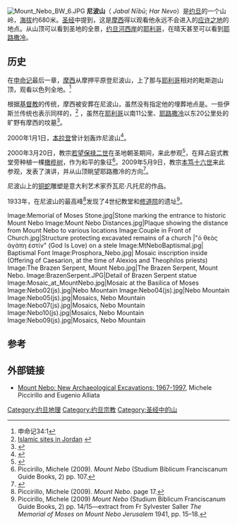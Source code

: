 [[Image:Mount_Nebo_BW_6.JPG|thumb]]
'''尼波山'''（{{lang-ar|جبل نيبو}} ''Jabal Nībū''; {{lang-he|הַר נְבוֹ}} ''Har Nevo''）是[[约旦|约旦]]的一个山岭，[[海拔|海拔]]约680米。[[圣经|圣经]]中提到，这是[[摩西|摩西]]得以观看他永远不会进入的[[应许之地|应许之地]]的地点。从山顶可以看到圣地的全景，[[约旦河|约旦河]][[西岸|西岸]]的[[耶利哥|耶利哥]]，在晴天甚至可以看到[[耶路撒冷|耶路撒冷]]。

==历史==
在[[申命记|申命记]]最后一章，[[摩西|摩西]]从摩押平原登尼波山，上了那与[[耶利哥|耶利哥]]相对的毗斯迦山顶，观看以色列全地。<ref>申命记34:1</ref>

根据[[基督教|基督教]]的传统，摩西被安葬在尼波山，虽然没有指定他的埋葬地点是。一些伊斯兰传统也表示同样的，<ref>[http://forums.islamicawakening.com/f20/islamic-jordan-24927/ Islamic sites in Jordan] {{webarchive|url=https://web.archive.org/web/20131110160822/http://forums.islamicawakening.com/f20/islamic-jordan-24927/ |date=2013-11-10 }}</ref> ，虽然在[[耶利哥|耶利哥]]以南11公里、[[耶路撒冷|耶路撒冷]]以东20公里处的旷野有摩西的坟墓<ref>{{cite book|title=Israël & the Palestinian Territories|author=Amelia Thomas, Michael Kohn, Miriam Raphael, Dan Savery Raz|pages=319|url=http://books.google.com/books?id=VRGsmo7xjykC&pg=PA319|year=2010|isbn=9781741044560|publisher=Lonely Planet|access-date=2013-12-25|archive-date=2014-01-07|archive-url=https://web.archive.org/web/20140107223828/http://books.google.com/books?id=VRGsmo7xjykC&pg=PA319|dead-url=no}}</ref>。

2000年1月1日，[[本拉登|本拉登]]曾计划轰炸尼波山<ref>{{cite web |url=http://www.powmadeak47.com/terror/dzterr001224bs.html |title=存档副本 |accessdate=2009-08-12 |deadurl=yes |archiveurl=https://web.archive.org/web/20110715111031/http://www.powmadeak47.com/terror/dzterr001224bs.html |archivedate=2011-07-15 }}</ref>。

2000年3月20日，教宗[[若望保禄二世|若望保禄二世]]在圣地朝圣期间，来此参观<ref>{{Cite web |url=http://www.ynetnews.com/articles/0,7340,L-3713020,00.html |title=Pope speaks of 'inseparable' bond between Christians, Jews |accessdate=2013-12-25 |archive-date=2013-12-27 |archive-url=https://web.archive.org/web/20131227030505/http://www.ynetnews.com/articles/0,7340,L-3713020,00.html |dead-url=no }}</ref>，在拜占庭式教堂旁种植一棵[[橄榄树|橄榄树]]，作为和平的象征<ref>Piccirillo, Michele (2009). ''Mount Nebo'' (Studium Biblicum Franciscanum Guide Books, 2) pp. 107.</ref>。2009年5月9日，教宗[[本笃十六世|本笃十六世]]来此参观，发表了演讲，并从山顶眺望耶路撒冷的方向<ref>{{Cite web |url=http://www.catholicnewsagency.com/news/pope_benedict_begins_his_pilgrimage_on_mt._nebo/ |title=存档副本 |accessdate=2013-12-25 |archive-date=2013-12-24 |archive-url=https://web.archive.org/web/20131224111632/http://www.catholicnewsagency.com/news/pope_benedict_begins_his_pilgrimage_on_mt._nebo/ |dead-url=no }}</ref>。

尼波山上的[[铜蛇|铜蛇]]雕塑是意大利艺术家乔瓦尼·凡托尼的作品。

1933年，在尼波山的最高峰<ref>Piccirillo, Michele (2009). ''Mount Nebo''. page 17.</ref>发现了4世纪教堂和[[修道院|修道院]]的遗址<ref>Piccirillo, Michele (2009) ''Mount Nebo'' (Studium Biblicum Franciscanum Guide Books, 2) pp. 14/15—extract from Fr Sylvester Saller ''The Memorial of Moses on Mount Nebo Jerusalem'' 1941, pp. 15–18.</ref>。

<gallery>
Image:Memorial of Moses Stone.jpg|Stone marking the entrance to historic Mount Nebo
Image:Mount Nebo Distances.jpg|Plaque showing the distance from Mount Nebo to various locations 
Image:Couple in Front of Church.jpg|Structure protecting excavated remains of a church
<!-- 檔案不存在 Image:Mt Nebo Mosaic.jpg|Ornate floor mosaics  ，可從英文維基百科取得 -->
|"ὁ θεòς ἀγάπη ἐστίν" (God Is Love) on a stele
Image:MtNeboBaptismal.jpg| Baptismal Font 
Image:Prosphora_Nebo.jpg| Mosaic inscription inside (Offering of Caesarion, at the time of Alexios and Theophilos priests)
Image:The Brazen Serpent, Mount Nebo.jpg|The Brazen Serpent, Mount Nebo.
Image:BrazenSerpent.JPG|Detail of Brazen Serpent statue
Image:Mosaic_at_MountNebo.jpg|Mosaic at the Basilica of Moses
Image:Nebo02(js).jpg|Nebo Mountain
Image:Nebo04(js).jpg|Nebo Mountain
Image:Nebo05(js).jpg|Mosaics, Nebo Mountain
Image:Nebo07(js).jpg|Mosaics, Nebo Mountain
Image:Nebo10(js).jpg|Mosaics, Nebo Mountain
Image:Nebo09(js).jpg|Mosaics, Nebo Mountain
</gallery>

==参考==

{{Reflist|2}}

== 外部链接 ==

*[https://web.archive.org/web/20131229072334/http://www.christusrex.org/www1/ofm/fai/FAIeval.html Mount Nebo: New Archaeological Excavations: 1967-1997], Michele Piccirillo and Eugenio Alliata

{{coord|31|46.0|N|35|43.5|E|region:JO_type:mountain|display=title}}
[[Category:约旦地理|Category:约旦地理]]
[[Category:约旦宗教|Category:约旦宗教]]
[[Category:圣经中的山|Category:圣经中的山]]